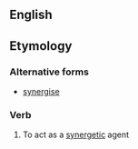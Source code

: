 ==English==
==Etymology==
{{rfe}}
===Alternative forms===
*[[synergise]]

===Verb===
{{en-verb|synergiz|ing}}

# To act as a [[synergetic]] agent